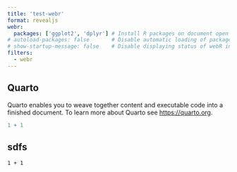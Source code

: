 ```yaml
---
title: 'test-webr'
format: revealjs
webr:
  packages: ['ggplot2', 'dplyr'] # Install R packages on document open
# autoload-packages: false       # Disable automatic loading of packages
# show-startup-message: false    # Disable displaying status of webR initialization
filters:
  - webr
---
```


## Quarto

Quarto enables you to weave together content and executable code into a finished document. To learn more about Quarto see <https://quarto.org>.

```r
1 + 1
```

## sdfs

```webr-r
1 + 1
```
